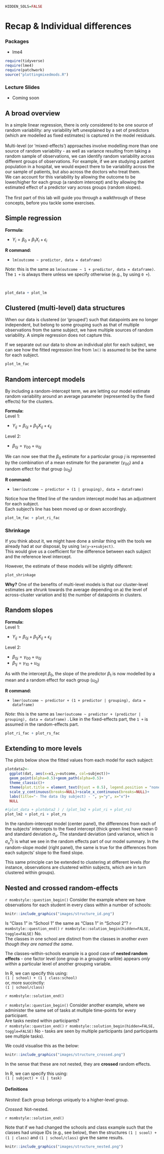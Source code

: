 ```r
HIDDEN_SOLS=FALSE
```

# Recap & Individual differences 

### Packages {-}  

+ lme4  

```r
require(tidyverse)
require(lme4)
require(patchwork)
source("plottingmixedmods.R")
```


### Lecture Slides {-}  

+ Coming soon  

## A broad overview {-} 

In a simple linear regression, there is only considered to be one source of random variability: any variability left unexplained by a set of predictors (which are modelled as fixed estimates) is captured in the model residuals.  
<br>
Multi-level (or 'mixed-effects') approaches involve modelling more than one source of random variability - as well as variance resulting from taking a random sample of observations, we can identify random variability across different groups of observations. For example, if we are studying a patient population in a hospital, we would expect there to be variability across the our sample of patients, but also across the doctors who treat them. 
<br>
We can account for this variability by allowing the outcome to be lower/higher for each group (a random intercept) and by allowing the estimated effect of a predictor vary across groups (random slopes).  
<br>
The first part of this lab will guide you through a walkthrough of these concepts, before you tackle some exercises.  


## Simple regression

<div class="noteBox">
**Formula:**  
  
+ $Y_i = \beta_0 + \beta_1 X_i + \epsilon_i$  
  
**R command:**  
  
+ `lm(outcome ~ predictor, data = dataframe)`  
  
*Note:* this is the same as `lm(outcome ~ 1 + predictor, data = dataframe)`. The `1 +` is always there unless we specify otherwise (e.g., by using `0 +`).
</div>
<br>
```r
plot_data + plot_lm
```

<!-- This sort of regression can be solved using *Ordinary Least Squares (OLS)*, to find the values of $\beta_0$ and $\beta_1$ which minimise the sum of the squared residuals (the distance from the predicted values of $y$ to the observed values of $y$).   -->

<!-- We saw in USMR that we could extend the principles of linear regression to non-numeric outcomes such as a binomial variable. In this case, we modelled the log-odds: -->
<!-- $$ -->
<!-- log(\frac{p_i}{1-p_i}) = \beta_0 + \beta_1 X_i + \epsilon_i -->
<!-- $$ -->
<!-- In this case, we left OLS behind in favour of *Maximum Likelihood Estimation (MLE)*. MLE can only be found by *numerical optimization*. In its simplest form, optimsation consists of maximising/minimising a function through iteration (choosing a set of input values, computing the output of the function, and refitting).  

Estimation as iterative algorithms.

1. Begin with some an initial guess (start values) for parameter values.
1. Compute the log-likelihood, and adjust the guess at parameter values. (Each time this is done is an *iteration*)
1. Recompute the likelihood.
1. Repeat until improvements in likelihood value are neglible across iterations

-->


## Clustered (multi-level) data structures 

When our data is clustered (or 'grouped') such that datapoints are no longer independent, but belong to some grouping such as that of multiple observations from the same subject, we have multiple sources of random variability. A simple regression does not capture this.  

If we separate out our data to show an individual plot for each subject, we can see how the fitted regression line from `lm()` is assumed to be the same for each subject.  
  
```r
plot_lm_fac
```

## Random intercept models  

By including a random-intercept term, we are letting our model estimate random variability around an average parameter (represented by the fixed effects) for the clusters.

<div class="noteBox">
**Formula:**  
Level 1:  
  
+ $Y_{ij} = \beta_{0j} + \beta_{1j}X_{ij} + \epsilon_{ij}$  
  
Level 2:  
  
+ $\beta_{0j} = \gamma_{00} + u_{0j}$   
  
We can now see that the $\beta_0$ estimate for a particular group $j$ is represented by the combination of a mean estimate for the parameter ($\gamma_{00}$) and a random effect for that group ($u_{0j}$)

**R command:**  
  
+ `lmer(outcome ~ predictor + (1 | grouping), data = dataframe)`  
  
</div>

Notice how the fitted line of the random intercept model has an adjustment for each subject.  
Each subject's line has been moved up or down accordingly. 

```r
plot_lm_fac + plot_ri_fac
```

<div class="lo">

### Shrinkage {-}  

If you think about it, we might have done a similar thing with the tools we already had at our disposal, by using `lm(y~x+subject)`.  
This would give us a coefficient for the difference between each subject and the reference level intercept.  
  
However, the estimate of these models will be slightly different:  

```r
plot_shrinkage
```

**Why?** One of the benefits of multi-level models is that our cluster-level estimates are shrunk towards the average depending on a) the level of across-cluster variation and b) the number of datapoints in clusters. 

</div>

## Random slopes  


<div class="noteBox">
**Formula:**  
Level 1:  
  
+ $Y_{ij} = \beta_{0j} + \beta_{1j}X_{ij} + \epsilon_{ij}$  
  
Level 2:  
  
+ $\beta_{0j} = \gamma_{00} + u_{0j}$  
+ $\beta_{1j} = \gamma_{10} + u_{0j}$  
  
  
As with the intercept $\beta_0$, the slope of the predictor $\beta_1$ is now modelled by a mean and a random effect for each group ($u_{0j}$)

**R command:** 
  
+ `lmer(outcome ~ predictor + (1 + predictor | grouping), data = dataframe)`  
  
*Note:* this is the same as `lmer(outcome ~ predictor + (predictor | grouping), data = dataframe)` . Like in the fixed-effects part, the `1 +` is assumed in the random-effects part.
</div>

```r
plot_ri_fac + plot_rs_fac
```


## Extending to more levels 

The plots below show the fitted values from each model for each subject: 

```r
plotdata2<-
  ggplot(dat, aes(x=x1,y=outcome, col=subject))+
  geom_point(alpha=0.5)+geom_path(alpha=0.5)+
  theme_classic()+
  theme(plot.title = element_text(hjust = 0.5), legend.position = "none")+
  scale_y_continuous(breaks=NULL)+scale_x_continuous(breaks=NULL)+
  labs(title="- The data (by subject) - ", y="y", x="x")+
  NULL

#(plot_data + plotdata2 ) / (plot_lm2 + plot_ri + plot_rs)
plot_lm2 + plot_ri + plot_rs
```

In the random-intercept model (center panel), the differences from each of the subjects' intercepts to the fixed intercept (thick green line) have mean 0 and standard deviation $\sigma_u$.  The standard deviation (and variance, which is $\sigma_u^2$) is what we see in the random effects part of our model summary. In the random-slope model (right panel), the same is true for the differences from each subjects' slope to the fixed slope.  

This same principle can be extended to clustering at different levels (for instance, observations are clustered within subjects, which are in turn clustered within groups). 


## Nested and crossed random-effects  

`r msmbstyle::question_begin()`
Consider the example where we have observations for each student in every class within a number of schools:  

```r
knitr::include_graphics("images/structure_id.png")
```

Is "Class 1" in "School 1" the same as "Class 1" in "School 2"? 
`r msmbstyle::question_end()` 
`r msmbstyle::solution_begin(hidden=FALSE, toggle=FALSE)`
No.  
The classes in one school are distinct from the classes in another *even though they are named the same*.  
  
The classes-within-schools example is a good case of **nested random effects** - one factor level (one group in a grouping varible) appears *only within* a particular level of another grouping variable.  
  
In R, we can specify this using:  
`(1 | school) + (1 | class:school)`  
or, more succinctly:  
`(1 | school/class)`  

`r msmbstyle::solution_end()` 


`r msmbstyle::question_begin()`
Consider another example, where we administer the same set of tasks at multiple time-points for every participant.  
Are tasks nested within participants?  
`r msmbstyle::question_end()` 
`r msmbstyle::solution_begin(hidden=FALSE, toggle=FALSE)`
No - tasks are seen by multiple participants (and participants see multiple tasks).  

We could visualise this as the below:  
```r
knitr::include_graphics("images/structure_crossed.png")
```

In the sense that these are not nested, they are **crossed** random effects.  
  
In R, we can specify this using:  
`(1 | subject) + (1 | task)`  


<div class="red">
#### Definitions {-}  
*Nested:* Each group belongs uniquely to a higher-level group.   

*Crossed:* Not-nested. 
</div>
`r msmbstyle::solution_end()` 


Note that if we had changed the schools and class example such that the classes had unique IDs (e.g., see below), then the structures `(1 | scool) + (1 | class)` and `(1 | school/class)` give the same results.  
```r
knitr::include_graphics("images/structure_nested.png")
```



